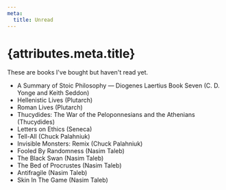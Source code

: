 ```yaml
---
meta:
  title: Unread
---
```


# {attributes.meta.title}

These are books I've bought but haven't read yet.

- A Summary of Stoic Philosophy — Diogenes Laertius Book Seven (C. D. Yonge and Keith Seddon)
- Hellenistic Lives (Plutarch)
- Roman Lives (Plutarch)
- Thucydides: The War of the Peloponnesians and the Athenians (Thucydides)
- Letters on Ethics (Seneca)
- Tell-All (Chuck Palahniuk)
- Invisible Monsters: Remix (Chuck Palahniuk)
- Fooled By Randomness (Nasim Taleb)
- The Black Swan (Nasim Taleb)
- The Bed of Procrustes (Nasim Taleb)
- Antifragile (Nasim Taleb)
- Skin In The Game (Nasim Taleb)
